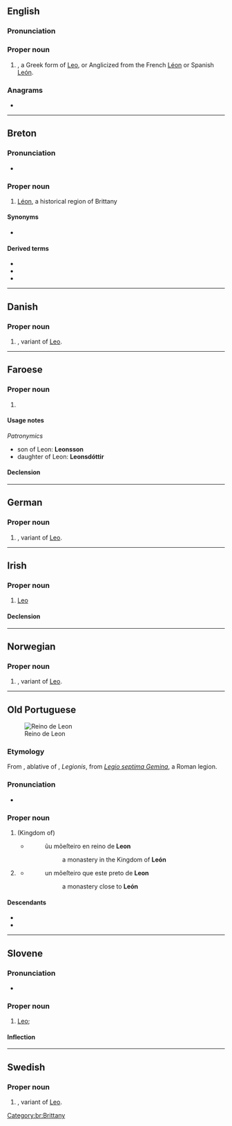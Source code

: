 {{also|leon|león|leòn|León|Léon}}
==English==

===Pronunciation===

===Proper noun===
{{en-proper noun}}

# {{given name|lang=en|male|from=Latin}}, a Greek form of [[Leo]], or Anglicized from the French [[Léon]] or Spanish [[León]].

===Anagrams===
* {{anagrams|en|a=elno|Elon|Leno|NOEL|Noel|Nole|Noël|elon|enol|leno|lone|neol.|noel|nole|noël|one L}}

----

==Breton==
{{wikipedia|Bro-Leon|lang=br}}

===Pronunciation===
* {{IPA|/ˈlewn/|lang=br}}

===Proper noun===
{{head|br|proper noun|g=f}}

# [[Léon]], a historical region of Brittany

====Synonyms====
* {{l|br|Bro-Leon}}

====Derived terms====
* {{l|br|Leonad}}
* {{l|br|leoneg}}
* {{l|br|leonek}}

[[Category:br:Brittany]]

----

==Danish==

===Proper noun===
{{head|da|proper noun}}

# {{given name|male|lang=da}}, variant of [[Leo]].

----

==Faroese==

===Proper noun===
{{head|fo|proper noun|g=m}}

# {{given name|male|lang=fo}}

====Usage notes====
''Patronymics''
* son of Leon: '''Leonsson'''
* daughter of Leon: '''Leonsdóttir'''

====Declension====
{{fo-decl-proper-noun-s-indef|Leon|Leon|Leoni|Leons}}

----

==German==

===Proper noun===
{{head|de|proper noun}}

# {{given name|male|lang=de}}, variant of [[Leo]].

----

==Irish==

===Proper noun===
{{ga-proper noun|m|an [[Leoin]]|head=An [[leon|Leon]]}}

# {{lb|ga|constellation|astrology}} [[Leo]]

====Declension====
{{ga-decl-m1-nopl|L|eon|eoin}}

----

==Norwegian==

===Proper noun===
{{head|no|proper noun}}

# {{given name|male|lang=no}}, variant of [[Leo]].

----

==Old Portuguese==
[[File:Kingdom of Leon 1037.svg|thumb|Reino de Leon]]

===Etymology===
From {{der|roa-opt|la|legione|Legione}}, ablative of {{m|la|legio|Legio}}, ''Legionis'', from ''[[w:Legio VII Gemina|Legio septima Gemina]]'', a Roman legion.

===Pronunciation===
* {{IPA|/le.ˈõ/|lang=roa-opt}}

===Proper noun===
{{head|roa-opt|proper noun}}

# (Kingdom of) {{l|en|León}}
#* {{roa-opt-cite-cantigas|E|332|http://www.pbm.com/~lindahl/cantigas/facsimiles/E/590small.gif}}
#*: ũu mõeſteiro en reino de '''Leon'''
#*:: a monastery in the Kingdom of '''León'''
# {{l|en|León}} {{gloss|city}}
#* {{roa-opt-cite-cantigas|E|332|http://www.pbm.com/~lindahl/cantigas/facsimiles/E/591small.gif}}
#*: un mõeſteiro que este preto de '''Leon'''
#*:: a monastery close to '''León'''

====Descendants====
* {{desc|gl|León}}
* {{desc|pt|Leão}}

----

==Slovene==

===Pronunciation===
* {{sl-IPA|Lẹ̑on}}

===Proper noun===
{{sl-proper noun|Lẹ̑on|m-an}}

# [[Leo]]; {{given name|male|lang=sl}}

====Inflection====
{{sl-decl-noun-m|Léon|a=1|n=sg}}

----

==Swedish==

===Proper noun===
{{sv-proper noun|c}}

# {{given name|male|lang=sv}}, variant of [[Leo]].